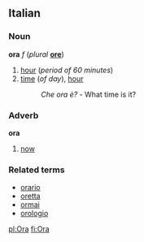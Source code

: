 ==Italian==
===Noun===
'''ora''' ''f'' (''plural'' '''[[ore]]''')

#[[hour]] (''period of 60 minutes'')
#[[time]] (''of day''), [[hour]]
#:''Che ora è?'' - What time is it?

===Adverb===
'''ora'''

#[[now]]

===Related terms===
*[[orario]]
*[[oretta]]
*[[ormai]]
*[[orologio]]

[[pl:Ora]]
[[fi:Ora]]
